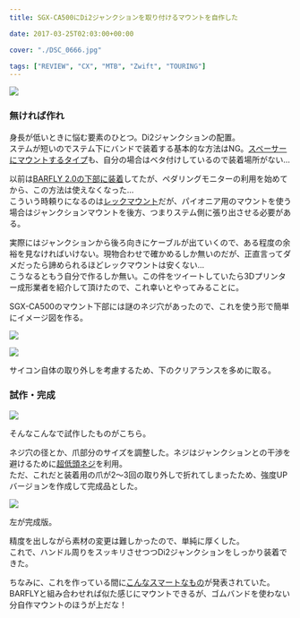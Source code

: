 ---
title: SGX-CA500にDi2ジャンクションを取り付けるマウントを自作した

date: 2017-03-25T02:03:00+00:00

cover: "./DSC_0666.jpg"

tags: ["REVIEW", "CX", "MTB", "Zwift", "TOURING"]
---

![ ](./DSC_0666.jpg)

### 無ければ作れ

身長が低いときに悩む要素のひとつ。Di2ジャンクションの配置。  
ステムが短いのでステム下にバンドで装着する基本的な方法はNG。<a href="http://amzn.to/2o3eCzL" target="_blank">スペーサーにマウントするタイプ</a>も、自分の場合はベタ付けしているので装着場所がない…

以前は<a href="/2013/11/bar-fly20.html" target="_blank">BARFLY 2.0の下部に装着</a>してたが、ペダリングモニターの利用を始めてから、この方法は使えなくなった…  
こういう時頼りになるのは<a href="http://amzn.to/2ogb3pi" target="_blank">レックマウント</a>だが、パイオニア用のマウントを使う場合はジャンクションマウントを後方、つまりステム側に張り出させる必要がある。

実際にはジャンクションから後ろ向きにケーブルが出ていくので、ある程度の余裕を見なければいけない。現物合わせで確かめるしか無いのだが、正直言ってダメだったら諦められるほどレックマウントは安くない…  
こうなるともう自分で作るしか無い。この件をツイートしていたら3Dプリンター成形業者を紹介して頂けたので、これ幸いとやってみることに。

SGX-CA500のマウント下部には謎のネジ穴があったので、これを使う形で簡単にイメージ図を作る。

![ ](./DSC_0533.jpg)

![ ](./DSC_0531.jpg)

サイコン自体の取り外しを考慮するため、下のクリアランスを多めに取る。

### 試作・完成

![ ](./DSC_0650.jpg)

そんなこんなで試作したものがこちら。

ネジ穴の径とか、爪部分のサイズを調整した。ネジはジャンクションとの干渉を避けるために<a href="http://amzn.to/2nmMU2A" target="_blank">超低頭ネジ</a>を利用。  
ただ、これだと装着用の爪が2〜3回の取り外しで折れてしまったため、強度UPバージョンを作成して完成品とした。

![ ](./DSC_0852.jpg)

左が完成版。

精度を出しながら素材の変更は難しかったので、単純に厚くした。  
これで、ハンドル周りをスッキリさせつつDi2ジャンクションをしっかり装着できた。

ちなみに、これを作っている間に<a href="https://speedfil.com/accessories/pioneer-adapter-kit#1456026403398-87c3bace-faa6" target="_blank">こんなスマートなもの</a>が発表されていた。  
BARFLYと組み合わせれば似た感じにマウントできるが、ゴムバンドを使わない分自作マウントのほうが上だな！

<Amzn asin="B01B0D7FBC" />
